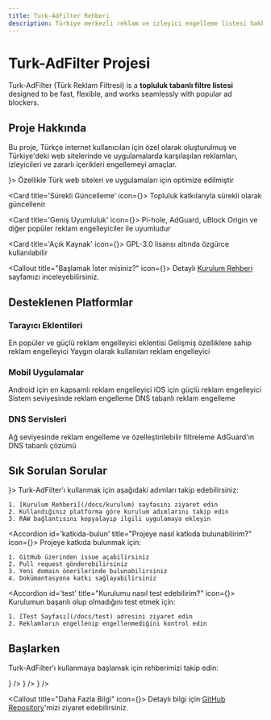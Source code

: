 ```yaml
---
title: Turk-AdFilter Rehberi
description: Türkiye merkezli reklam ve izleyici engelleme listesi hakkında bilgi
---
```



# Turk-AdFilter Projesi

Turk-AdFilter <span className='text-fd-muted-foreground text-sm'>(Türk Reklam Filtresi)</span> is a **topluluk tabanlı filtre listesi** designed to be fast, flexible,
and works seamlessly with popular ad blockers.

## Proje Hakkında

Bu proje, Türkçe internet kullanıcıları için özel olarak oluşturulmuş ve Türkiye'deki web sitelerinde ve uygulamalarda karşılaşılan reklamları, izleyicileri ve zararlı içerikleri engellemeyi amaçlar.

<Cards>
  <Card title='Türkiye Odaklı' icon={<Globe className="w-5 h-5" />}>
    Özellikle Türk web siteleri ve uygulamaları için optimize edilmiştir
  </Card>

  <Card title='Sürekli Güncelleme' icon={<RefreshCw className="w-5 h-5" />}>
    Topluluk katkılarıyla sürekli olarak güncellenir
  </Card>

  <Card title='Geniş Uyumluluk' icon={<Shield className="w-5 h-5" />}>
    Pi-hole, AdGuard, uBlock Origin ve diğer popüler reklam engelleyiciler ile uyumludur
  </Card>

  <Card title='Açık Kaynak' icon={<Github className="w-5 h-5" />}>
    GPL-3.0 lisansı altında özgürce kullanılabilir
  </Card>
</Cards>

<Callout title="Başlamak İster misiniz?" icon={<CheckCircle className="w-5 h-5" />}>
  Detaylı [Kurulum Rehberi](/docs/kurulum) sayfamızı inceleyebilirsiniz.
</Callout>

## Desteklenen Platformlar

### Tarayıcı Eklentileri
<Cards>
  <Card title="uBlock Origin">
    En popüler ve güçlü reklam engelleyici eklentisi
  </Card>
  <Card title="AdGuard">
    Gelişmiş özelliklere sahip reklam engelleyici
  </Card>
  <Card title="AdBlock Plus">
    Yaygın olarak kullanılan reklam engelleyici
  </Card>
</Cards>

### Mobil Uygulamalar
<Cards>
  <Card title="AdGuard for Android">
    Android için en kapsamlı reklam engelleyici
  </Card>
  <Card title="AdGuard for iOS">
    iOS için güçlü reklam engelleyici
  </Card>
  <Card title="Blokada">
    Sistem seviyesinde reklam engelleme
  </Card>
  <Card title="DNS66">
    DNS tabanlı reklam engelleme
  </Card>
</Cards>

### DNS Servisleri
<Cards>
  <Card title="Pi-hole">
    Ağ seviyesinde reklam engelleme ve özelleştirilebilir filtreleme
  </Card>
  <Card title="AdGuard DNS">
    AdGuard'ın DNS tabanlı çözümü
  </Card>
</Cards>

## Sık Sorulan Sorular

<Accordions>
  <Accordion id='nasil-kullanilir' title="Turk-AdFilter nasıl kullanılır?" icon={<HelpCircle className="w-5 h-5" />}>
    Turk-AdFilter'ı kullanmak için aşağıdaki adımları takip edebilirsiniz:

    1. [Kurulum Rehberi](/docs/kurulum) sayfasını ziyaret edin
    2. Kullandığınız platforma göre kurulum adımlarını takip edin
    3. RAW bağlantısını kopyalayıp ilgili uygulamaya ekleyin
  </Accordion>

  <Accordion id='katkida-bulun' title="Projeye nasıl katkıda bulunabilirim?" icon={<Github className="w-5 h-5" />}>
    Projeye katkıda bulunmak için:

    1. GitHub üzerinden issue açabilirsiniz
    2. Pull request gönderebilirsiniz
    3. Yeni domain önerilerinde bulunabilirsiniz
    4. Dokümantasyona katkı sağlayabilirsiniz
  </Accordion>

  <Accordion id='test' title="Kurulumu nasıl test edebilirim?" icon={<CheckCircle className="w-5 h-5" />}>
    Kurulumun başarılı olup olmadığını test etmek için:
    
    1. [Test Sayfası](/docs/test) adresini ziyaret edin
    2. Reklamların engellenip engellenmediğini kontrol edin
  </Accordion>
</Accordions>

## Başlarken

Turk-AdFilter'ı kullanmaya başlamak için rehberimizi takip edin:

<Cards>
  <Card 
    title="Kurulum Rehberi" 
    href="/docs/kurulum"
    description="Farklı platformlarda kurulum adımları"
    icon={<BookOpen className="w-5 h-5" />}
  />
  <Card 
    title="Katkıda Bulunma" 
    href="/docs/katki"
    description="Projeye nasıl katkıda bulunabilirsiniz"
    icon={<Github className="w-5 h-5" />}
  />
  <Card 
    title="SSS" 
    href="/docs/sss"
    description="Sık sorulan sorular ve cevapları"
    icon={<MessageSquare className="w-5 h-5" />}
  />
</Cards>

<Callout title="Daha Fazla Bilgi" icon={<Github className="w-5 h-5" />}>
  Detaylı bilgi için [GitHub Repository](https://github.com/omerdduran/turk-adfilter)'mizi ziyaret edebilirsiniz.
</Callout>
